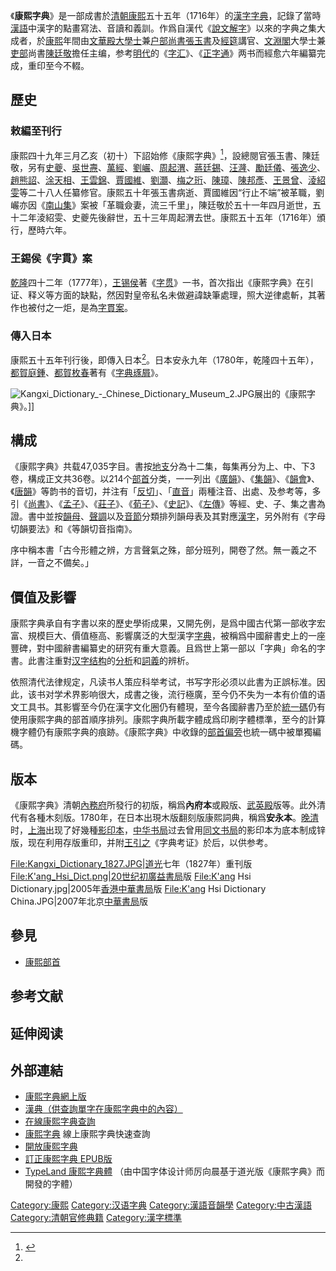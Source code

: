 {{Onesource|time=2018-08-20T13:26:04+00:00}}
{{漢字}}
《'''康熙字典'''》是一部成書於[[清朝|清朝]][[康熙|康熙]]五十五年（1716年）的[[漢字|漢字]][[字典|字典]]，記錄了當時[[漢語|漢語]]中漢字的點畫寫法、音讀和義訓。作爲自漢代《[[說文解字|說文解字]]》以來的字典之集大成者，於[[康熙|康熙]]年間由[[文華殿|文華殿]][[大學士|大學士]]兼[[户部|户部]][[尚書|尚書]][[張玉書|張玉書]]及[[經筵|經筵]]講官、[[文淵閣|文淵閣]]大學士兼[[吏部|吏部]]尚書[[陳廷敬|陳廷敬]]擔任主编，参考[[明代|明代]]的《[[字彙_(梅膺祚)|字汇]]》、《[[正字通|正字通]]》两书而經愈六年編纂完成，重印至今不輟。

== 歷史 ==
=== 敕編至刊行 ===
康熙四十九年三月乙亥（初十）下詔始修《康熙字典》<ref name="kaoshi">{{cite web|author=虞萬里|date=2009-01-06|title=《康熙字典》總閲官、纂修官行歷考實|url=http://www2.sass.org.cn/ctzg/articleshow.jsp?dinji=626&artid=64117|accessdate=2018-08-20|archive-url=https://web.archive.org/web/20180820234829/http://www2.sass.org.cn/ctzg/articleshow.jsp?dinji=626&artid=64117|archive-date=2018-08-20|dead-url=yes}}</ref>，設總閱官張玉書、陳廷敬，另有[[史夔|史夔]]、[[吳世燾|吳世燾]]、[[萬經|萬經]]、[[劉巗|劉巗]]、[[周起渭|周起渭]]、[[蔣廷錫|蔣廷錫]]、[[汪漋|汪漋]]、[[勵廷儀|勵廷儀]]、[[張逸少|張逸少]]、[[趙熊詔|趙熊詔]]、[[涂天相|涂天相]]、[[王雲錦|王雲錦]]、[[賈國維|賈國維]]、[[劉灝|劉灝]]、[[梅之珩|梅之珩]]、[[陳璋|陳璋]]、[[陳邦彥|陳邦彥]]、[[王景曾|王景曾]]、[[淩紹雯|淩紹雯]]等二十八人任纂修官。康熙五十年張玉書病逝、賈國維因“行止不端”被革職，劉巗亦因《[[南山集|南山集]]》案被「革職僉妻，流三千里」，陳廷敬於五十一年四月逝世，五十二年淩紹雯、史夔先後辭世，五十三年周起渭去世。康熙五十五年（1716年）頒行，歷時六年。

=== 王錫侯《字貫》案 ===
[[乾隆|乾隆]]四十二年（1777年），[[王锡侯|王锡侯]]著《[[字贯|字贯]]》一书，首次指出《康熙字典》在引证、释义等方面的缺點，然因對皇帝私名未做避諱缺筆處理，照大逆律處斬，其著作也被付之一炬，是為[[字貫案|字貫案]]。

=== 傳入日本 ===
康熙五十五年刊行後，即傳入日本<ref name="kaoshi"></ref>。日本安永九年（1780年，乾隆四十五年），[[都賀庭鍾|都賀庭鍾]]、[[都賀枚春|都賀枚春]]著有《[[字典琢屑|字典琢屑]]》。


[[File:Kangxi_Dictionary_-_Chinese_Dictionary_Museum_2.JPG|left]]展出的《康熙字典》。]]

== 構成 ==
《康熙字典》共载47,035字目。書按[[地支|地支]]分為十二集，每集再分为上、中、下3卷，構成正文共36卷。以214个[[部首|部首]]分类，一一列出《[[廣韻|廣韻]]》、《[[集韻|集韻]]》、《[[韻會|韻會]]》、《[[唐韻|唐韻]]》等韵书的音切，并注有「[[反切|反切]]」、「[[直音|直音]]」兩種注音、出處、及参考等，多引《[[尚书_(书)|尚書]]》、《[[孟子_(著作)|孟子]]》、《[[庄子_(书)|莊子]]》、《[[荀子_(書)|荀子]]》、《[[史記|史記]]》、《[[左傳|左傳]]》等經、史、子、集之書為證。書中並按[[韻母|韻母]]、[[聲調|聲調]]以及[[音節|音節]]分類排列韻母表及其對應[[漢字|漢字]]，另外附有《字母切韻要法》和《等韻切音指南》。

序中稱本書「古今形體之辨，方言聲氣之殊，部分班列，開卷了然。無一義之不詳，一音之不備矣。」

== 價值及影響 ==
康熙字典承自有字書以來的歷史學術成果，又開先例，是爲中國古代第一部收字宏富、規模巨大、價值極高、影響廣泛的大型漢字[[字典|字典]]，被稱爲中國辭書史上的一座豐碑，對中國辭書編纂史的研究有重大意義。且爲世上第一部以「字典」命名的字書。此書注重對[[汉字结构|汉字结构]]的[[分析|分析]]和[[詞義|詞義]]的辨析。

依照清代法律规定，凡读书人策应科举考试，书写字形必须以此書为正誤标准{{cn}}。因此，该书对学术界影响很大，成書之後，流行極廣，至今仍不失为一本有价值的语文工具书。其影響至今仍在漢字文化圈仍有體現，至今各國辭書乃至於[[統一碼|統一碼]]仍有使用康熙字典的部首順序排列。康熙字典所載字體成爲印刷字體標準，至今的計算機字體仍有康熙字典的痕跡。《康熙字典》中收錄的[[康熙部首|部首偏旁]]也統一碼中被單獨編碼。

== 版本 ==
《康熙字典》清朝[[內務府|內務府]]所發行的初版，稱爲'''內府本'''或殿版、[[武英殿|武英殿]]版等。此外清代有各種木刻版。1780年，在日本出現木版翻刻版康熙詞典，稱爲'''安永本'''。[[晚清|晚清]]时，[[上海|上海]]出现了好幾種[[影印本|影印本]]，[[中华书局有限公司|中华书局]]过去曾用[[同文书局|同文书局]]的影印本为底本制成锌版，现在利用存版重印，并附[[王引之|王引之]]《字典考证》於后，以供参考。 

<gallery>
File:Kangxi_Dictionary_1827.JPG|[[道光|道光]]七年（1827年）重刊版
File:K'ang_Hsi_Dict.png|20世纪初[[廣益書局|廣益書局]]版
File:K'ang Hsi Dictionary.jpg|2005年[[香港中華書局|香港中華書局]]版
File:K'ang Hsi Dictionary China.JPG|2007年北京[[中华书局有限公司|中華書局]]版
</gallery>

==參見==
*[[康熙部首|康熙部首]]

== 参考文献 ==
{{Reflist}}

== 延伸阅读 ==
{{Wikisource further reading}}
==外部連結==
* [http://www.kangxizidian.com 康熙字典網上版] {{Wayback|url=http://www.kangxizidian.com/ |date=20220127085339 }}
* [http://www.zdic.net 漢典（供查詢單字在康熙字典中的內容）] {{Wayback|url=http://www.zdic.net/ |date=20200908172253 }}
* [http://zi.artx.cn/zi/ 在線康熙字典查詢] {{Wayback|url=http://zi.artx.cn/zi/ |date=20201212002116 }}
* [http://kx.cdict.info/ 康熙字典] {{Wayback|url=http://kx.cdict.info/ |date=20210612151438 }} 線上康熙字典快速查詢
* [http://kangxi.adcs.org.tw/kangxizidian/ 開放康熙字典] {{Wayback|url=http://kangxi.adcs.org.tw/kangxizidian/ |date=20210511163813 }}
* [https://wakufactory.jp/densho/ndl/kouki/ 訂正康熙字典 EPUB版] {{Wayback|url=https://wakufactory.jp/densho/ndl/kouki/ |date=20210528165407 }}
* [http://wytype.com/typeface/earlier/ TypeLand 康熙字典體] {{Wayback|url=http://wytype.com/typeface/earlier/ |date=20210808133149 }}{{zh-hans}}（由中国字体设计师厉向晨基于道光版《康熙字典》而開發的字體）

{{汉语辞书}}
{{清朝欽定及奉敕編撰典籍|經}}
[[Category:康熙|Category:康熙]]
[[Category:汉语字典|Category:汉语字典]]
[[Category:漢語音韻學|Category:漢語音韻學]]
[[Category:中古漢語|Category:中古漢語]]
[[Category:清朝官修典籍|Category:清朝官修典籍]]
[[Category:漢字標準|Category:漢字標準]]